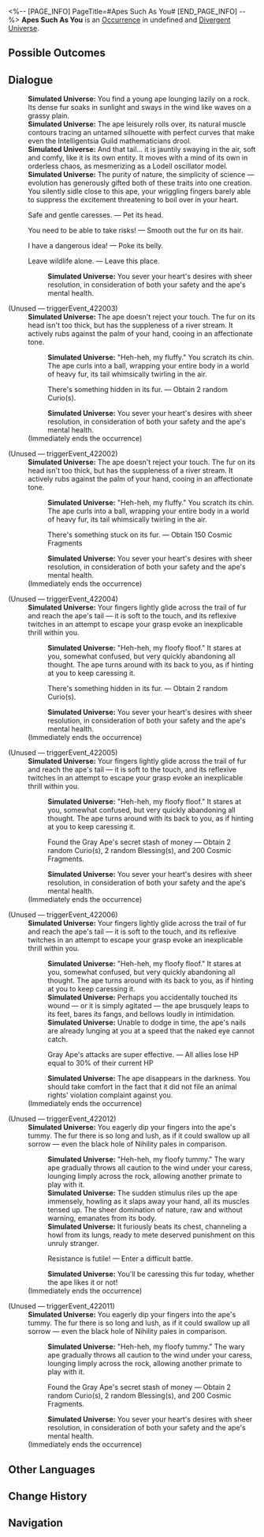 <%-- [PAGE_INFO]
PageTitle=#Apes Such As You#
[END_PAGE_INFO] --%>
{{Stub}}
{{Simulated Universe Event Infobox
|id            = 22001
|title         = 
|image         = Occurrence Ape.png
|domains_su    = 
|domains_swarm = 
|domains_gng   = 
|domains_du    = Unknown
|domains_und   = 
|requirements  = 
|prev          = 
|next          = 
|characters    = 
|factions      = 
|order         = 
|order_du      = 102
}}
'''Apes Such As You''' is an [[Divergent Universe/Occurrence|Occurrence]] in undefined and [[Divergent Universe]].

==Possible Outcomes==
{{Possible Outcomes
|choice_1 = There's something hidden in its fur.
|result_1 = Obtain 2 random Curio(s).

|choice_2 = Resistance is futile!
|result_2 = Enter a difficult battle.

|choice_3 = Found the Gray Ape's secret stash of money
|result_3 = Obtain 2 random Curio(s), 2 random Blessing(s), and 200 Cosmic Fragments.

|choice_4 = Gray Ape's attacks are super effective.
|result_4 = All allies lose HP equal to 30% of their current HP

|choice_5 = There's something stuck on its fur.
|result_5 = Obtain 150 Cosmic Fragments

|choice_6 = Safe and gentle caresses.
|result_6 = Pet its head.

|choice_7 = You need to be able to take risks!
|result_7 = Smooth out the fur on its hair.

|choice_8 = I have a dangerous idea!
|result_8 = Poke its belly.

|choice_9 = Leave wildlife alone.
|result_9 = Leave this place.

}}
<!--
==Gameplay Notes==
* 
-->
==Dialogue==
{{Dialogue Start}}
:'''Simulated Universe:''' You find a young ape lounging lazily on a rock. Its dense fur soaks in sunlight and sways in the wind like waves on a grassy plain.
:'''Simulated Universe:''' The ape leisurely rolls over, its natural muscle contours tracing an untamed silhouette with perfect curves that make even the Intelligentsia Guild mathematicians drool.
:'''Simulated Universe:''' And that tail... it is jauntily swaying in the air, soft and comfy, like it is its own entity. It moves with a mind of its own in orderless chaos, as mesmerizing as a Lodell oscillator model.
:'''Simulated Universe:''' The purity of nature, the simplicity of science &mdash; evolution has generously gifted both of these traits into one creation. You silently sidle close to this ape, your wriggling fingers barely able to suppress the excitement threatening to boil over in your heart.
:{{DIcon|Star}} Safe and gentle caresses. &mdash; Pet its head.
:{{DIcon|Star}} You need to be able to take risks! &mdash; Smooth out the fur on its hair.
:{{DIcon|Star}} I have a dangerous idea! &mdash; Poke its belly.
:{{DIcon|Star}} Leave wildlife alone. &mdash; Leave this place.
::'''Simulated Universe:''' You sever your heart's desires with sheer resolution, in consideration of both your safety and the ape's mental health.


;(Unused &mdash; triggerEvent_422003)
:'''Simulated Universe:''' The ape doesn't reject your touch. The fur on its head isn't too thick, but has the suppleness of a river stream. It actively rubs against the palm of your hand, cooing in an affectionate tone.
::'''Simulated Universe:''' "Heh-heh, my fluffy." You scratch its chin. The ape curls into a ball, wrapping your entire body in a world of heavy fur, its tail whimsically twirling in the air.
::{{DIcon|Star}} There's something hidden in its fur. &mdash; Obtain 2 random Curio(s).
::'''Simulated Universe:''' You sever your heart's desires with sheer resolution, in consideration of both your safety and the ape's mental health.
:;(Immediately ends the occurrence)

;(Unused &mdash; triggerEvent_422002)
:'''Simulated Universe:''' The ape doesn't reject your touch. The fur on its head isn't too thick, but has the suppleness of a river stream. It actively rubs against the palm of your hand, cooing in an affectionate tone.
::'''Simulated Universe:''' "Heh-heh, my fluffy." You scratch its chin. The ape curls into a ball, wrapping your entire body in a world of heavy fur, its tail whimsically twirling in the air.
::{{DIcon|Star}} There's something stuck on its fur. &mdash; Obtain 150 Cosmic Fragments
::'''Simulated Universe:''' You sever your heart's desires with sheer resolution, in consideration of both your safety and the ape's mental health.
:;(Immediately ends the occurrence)

;(Unused &mdash; triggerEvent_422004)
:'''Simulated Universe:''' Your fingers lightly glide across the trail of fur and reach the ape's tail &mdash; it is soft to the touch, and its reflexive twitches in an attempt to escape your grasp evoke an inexplicable thrill within you.
::'''Simulated Universe:''' "Heh-heh, my floofy floof." It stares at you, somewhat confused, but very quickly abandoning all thought. The ape turns around with its back to you, as if hinting at you to keep caressing it.
::{{DIcon|Star}} There's something hidden in its fur. &mdash; Obtain 2 random Curio(s).
::'''Simulated Universe:''' You sever your heart's desires with sheer resolution, in consideration of both your safety and the ape's mental health.
:;(Immediately ends the occurrence)

;(Unused &mdash; triggerEvent_422005)
:'''Simulated Universe:''' Your fingers lightly glide across the trail of fur and reach the ape's tail &mdash; it is soft to the touch, and its reflexive twitches in an attempt to escape your grasp evoke an inexplicable thrill within you.
::'''Simulated Universe:''' "Heh-heh, my floofy floof." It stares at you, somewhat confused, but very quickly abandoning all thought. The ape turns around with its back to you, as if hinting at you to keep caressing it.
::{{DIcon|Star}} Found the Gray Ape's secret stash of money &mdash; Obtain 2 random Curio(s), 2 random Blessing(s), and 200 Cosmic Fragments.
::'''Simulated Universe:''' You sever your heart's desires with sheer resolution, in consideration of both your safety and the ape's mental health.
:;(Immediately ends the occurrence)

;(Unused &mdash; triggerEvent_422006)
:'''Simulated Universe:''' Your fingers lightly glide across the trail of fur and reach the ape's tail &mdash; it is soft to the touch, and its reflexive twitches in an attempt to escape your grasp evoke an inexplicable thrill within you.
::'''Simulated Universe:''' "Heh-heh, my floofy floof." It stares at you, somewhat confused, but very quickly abandoning all thought. The ape turns around with its back to you, as if hinting at you to keep caressing it.
::'''Simulated Universe:''' Perhaps you accidentally touched its wound &mdash; or it is simply agitated &mdash; the ape brusquely leaps to its feet, bares its fangs, and bellows loudly in intimidation.
::'''Simulated Universe:''' Unable to dodge in time, the ape's nails are already lunging at you at a speed that the naked eye cannot catch.
::{{DIcon|Star}} Gray Ape's attacks are super effective. &mdash; All allies lose HP equal to 30% of their current HP
::'''Simulated Universe:''' The ape disappears in the darkness. You should take comfort in the fact that it did not file an animal rights' violation complaint against you.
:;(Immediately ends the occurrence)

;(Unused &mdash; triggerEvent_422012)
:'''Simulated Universe:''' You eagerly dip your fingers into the ape's tummy. The fur there is so long and lush, as if it could swallow up all sorrow &mdash; even the black hole of Nihility pales in comparison.
::'''Simulated Universe:''' "Heh-heh, my floofy tummy." The wary ape gradually throws all caution to the wind under your caress, lounging limply across the rock, allowing another primate to play with it.
::'''Simulated Universe:''' The sudden stimulus riles up the ape immensely, howling as it slaps away your hand, all its muscles tensed up. The sheer domination of nature, raw and without warning, emanates from its body.
::'''Simulated Universe:''' It furiously beats its chest, channeling a howl from its lungs, ready to mete deserved punishment on this unruly stranger.
::{{DIcon|Star}} Resistance is futile! &mdash; Enter a difficult battle.
::'''Simulated Universe:''' You'll be caressing this fur today, whether the ape likes it or not!
:;(Immediately ends the occurrence)

;(Unused &mdash; triggerEvent_422011)
:'''Simulated Universe:''' You eagerly dip your fingers into the ape's tummy. The fur there is so long and lush, as if it could swallow up all sorrow &mdash; even the black hole of Nihility pales in comparison.
::'''Simulated Universe:''' "Heh-heh, my floofy tummy." The wary ape gradually throws all caution to the wind under your caress, lounging limply across the rock, allowing another primate to play with it.
::{{DIcon|Star}} Found the Gray Ape's secret stash of money &mdash; Obtain 2 random Curio(s), 2 random Blessing(s), and 200 Cosmic Fragments.
::'''Simulated Universe:''' You sever your heart's desires with sheer resolution, in consideration of both your safety and the ape's mental health.
:;(Immediately ends the occurrence)
{{Dialogue End}}

==Other Languages==
{{Other Languages
|en   = Apes Such As You
|zhs  = 像你这样的苍猿
|zht  = 像你這樣的蒼猿
|ja   = あなたのような{{Rubi|蒼猿|そうえん}}は
|ko   = 너 같은 푸른 원숭이는
|es   = Simios como tú
|fr   = Des singes comme vous
|ru   = Похожая на тебя обезьяна
|th   = ลิงอย่างเช่นคุณ
|vi   = Linh Trưởng Như Bạn
|de   = Affen wie du
|id   = Kera Sepertimu
|pt   = Macacos Como Você
}}

==Change History==
{{Change History|2.5}}

==Navigation==
{{Occurrence Navbox}}